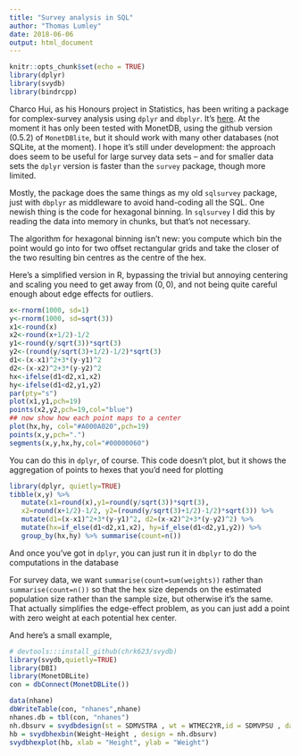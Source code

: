 ```yaml
---
title: "Survey analysis in SQL"
author: "Thomas Lumley"
date: 2018-06-06
output: html_document
---
```


```r
knitr::opts_chunk$set(echo = TRUE)
library(dplyr)
library(svydb)
library(bindrcpp)
```

Charco Hui, as his Honours project in Statistics, has been writing a package for complex-survey analysis using `dplyr` and `dbplyr`. It's [here](https://github.com/chrk623/svydb). At the moment it has only been tested with MonetDB, using the github version (0.5.2) of `MonetDBlite`, but it should work with many other databases (not SQLite, at the moment). I hope it's still under development: the approach does seem to be useful for large survey data sets -- and for smaller data sets the `dplyr` version is faster than the `survey` package, though more limited. 

Mostly, the package does the same things as my old `sqlsurvey` package, just with `dbplyr` as middleware to avoid hand-coding all the SQL. One newish thing is the code for hexagonal binning. In `sqlsurvey` I did this by reading the data into memory in chunks, but that's not necessary.

The algorithm for hexagonal binning isn't new: you compute which bin the point would go into for two offset rectangular grids and take the closer of the two resulting bin centres as the centre of the hex. 

Here's a simplified version in R, bypassing the trivial but annoying centering and scaling you need to get away from $(0,\,0)$, and not being quite careful enough about edge effects for outliers.

```r
x<-rnorm(1000, sd=1)
y<-rnorm(1000, sd=sqrt(3))
x1<-round(x)
x2<-round(x+1/2)-1/2
y1<-round(y/sqrt(3))*sqrt(3)
y2<-(round(y/sqrt(3)+1/2)-1/2)*sqrt(3)
d1<-(x-x1)^2+3*(y-y1)^2
d2<-(x-x2)^2+3*(y-y2)^2
hx<-ifelse(d1<d2,x1,x2)
hy<-ifelse(d1<d2,y1,y2)
par(pty="s")
plot(x1,y1,pch=19)
points(x2,y2,pch=19,col="blue")
## now show how each point maps to a center
plot(hx,hy, col="#A000A020",pch=19)
points(x,y,pch=".")
segments(x,y,hx,hy,col="#00000060")
```

You can do this in `dplyr`, of course. This code doesn't plot, but it shows the aggregation of points to hexes that you'd need for plotting
```r
library(dplyr, quietly=TRUE)
tibble(x,y) %>% 
   mutate(x1=round(x),y1=round(y/sqrt(3))*sqrt(3), 
   x2=round(x+1/2)-1/2, y2=(round(y/sqrt(3)+1/2)-1/2)*sqrt(3)) %>%
   mutate(d1=(x-x1)^2+3*(y-y1)^2, d2=(x-x2)^2+3*(y-y2)^2) %>%
   mutate(hx=if_else(d1<d2,x1,x2), hy=if_else(d1<d2,y1,y2)) %>%
   group_by(hx,hy) %>% summarise(count=n())
```

And once you've got in `dplyr`, you can just run it in `dbplyr` to do the computations in the database

For survey data, we want `summarise(count=sum(weights))` rather than `summarise(count=n())` so that the hex size depends on the estimated population size rather than the sample size, but otherwise it's the same. That actually simplifies the edge-effect problem, as you can just add a point with zero weight at each potential hex center.

And here's a small example,

```r
# devtools:::install_github(chrk623/svydb)
library(svydb,quietly=TRUE)
library(DBI)
library(MonetDBLite)
con = dbConnect(MonetDBLite())

data(nhane)
dbWriteTable(con, "nhanes",nhane)
nhanes.db = tbl(con, "nhanes")
nh.dbsurv = svydbdesign(st = SDMVSTRA , wt = WTMEC2YR,id = SDMVPSU , data = nhanes.db)
hb = svydbhexbin(Weight~Height , design = nh.dbsurv)
svydbhexplot(hb, xlab = "Height", ylab = "Weight")
```
